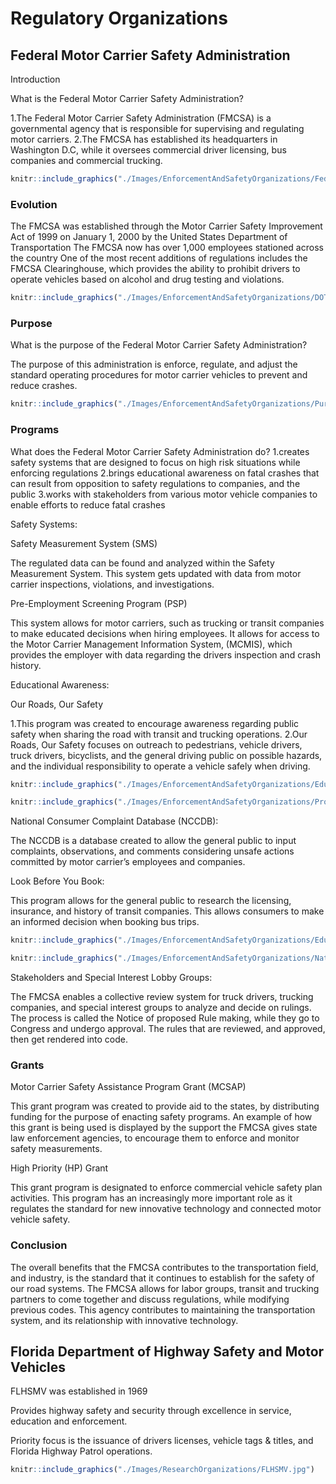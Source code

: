 # Regulatory Organizations{#safety}

## Federal Motor Carrier Safety Administration{#safety-federal}

Introduction

What is the Federal Motor Carrier Safety Administration? 

1.The Federal Motor Carrier Safety Administration (FMCSA) is a governmental agency that is responsible for supervising and regulating motor carriers.
2.The FMCSA has established its headquarters in Washington D.C, while it oversees commercial driver licensing, bus companies and commercial trucking.

```r
knitr::include_graphics("./Images/EnforcementAndSafetyOrganizations/Federal Motor Carrier Safety Administration.jpg")
```
### Evolution{#safety-evolution}

The FMCSA was established through the Motor Carrier Safety Improvement Act of 1999 on January 1, 2000 by the United States Department of Transportation
The FMCSA now has over 1,000 employees stationed across the country
One of the most recent additions of regulations includes the FMCSA Clearinghouse, which provides the ability to prohibit drivers to operate vehicles based on alcohol and drug testing and violations. 

```r
knitr::include_graphics("./Images/EnforcementAndSafetyOrganizations/DOT.jpg")
```

### Purpose{#safety-Purpose}
What is the purpose of the Federal Motor Carrier Safety Administration? 

The purpose of this administration is enforce, regulate, and adjust the standard operating procedures for motor carrier vehicles to prevent and reduce crashes.


```r
knitr::include_graphics("./Images/EnforcementAndSafetyOrganizations/Purpose.jpg")
```

### Programs{#safety-Programs}

What does the Federal Motor Carrier Safety Administration do?
1.creates safety systems that are designed to focus on high risk situations while enforcing regulations
2.brings educational awareness on fatal crashes that can result from opposition to safety regulations to companies, and the public
3.works with stakeholders from various motor vehicle companies to enable efforts to reduce fatal crashes

Safety Systems: 

Safety Measurement System (SMS)

The regulated data can be found and analyzed within the Safety Measurement System. This system gets updated with data from motor carrier inspections, violations, and investigations.

Pre-Employment Screening Program (PSP)

This system allows for motor carriers, such as trucking or transit companies to make educated decisions when hiring employees.
It allows for access to the Motor Carrier Management Information System, (MCMIS), which provides the employer with data regarding the drivers inspection and crash history.

Educational Awareness:

Our Roads, Our Safety

1.This program was created to encourage awareness regarding public safety when sharing the road with transit and trucking operations.
2.Our Roads, Our Safety focuses on outreach to pedestrians, vehicle drivers, truck drivers, bicyclists, and the general driving public on possible hazards, and the individual responsibility to operate a vehicle safely when driving.


```r
knitr::include_graphics("./Images/EnforcementAndSafetyOrganizations/Educational Awareness.jpg")
```

```r
knitr::include_graphics("./Images/EnforcementAndSafetyOrganizations/Programs.jpg")
```

National Consumer Complaint Database (NCCDB):

The NCCDB is a database created to allow the general public to input complaints, observations, and comments considering unsafe actions committed by motor carrier’s employees and companies.

Look Before You Book:

This program allows for the general public to research the licensing, insurance, and history of transit companies. 
This allows consumers to make an informed decision when booking bus trips.


```r
knitr::include_graphics("./Images/EnforcementAndSafetyOrganizations/Educational Awareness-USDOT.jpg")
```

```r
knitr::include_graphics("./Images/EnforcementAndSafetyOrganizations/National Consumer Complaint Database (NCCDB).jpg")
```

Stakeholders and Special Interest Lobby Groups:

The FMCSA enables a collective review system for truck drivers, trucking companies, and special interest groups to analyze and decide on rulings.
The process is called the Notice of proposed Rule making, while they go to Congress and undergo approval.
The rules that are reviewed, and approved, then get rendered into code.

### Grants{#safety-grants}

Motor Carrier Safety Assistance Program Grant
(MCSAP)

This grant program was created to provide aid to the states, by distributing funding for the purpose of enacting safety programs. 
An example of how this grant is being used is displayed by the support the FMCSA gives state law enforcement agencies, to encourage them to enforce and monitor safety measurements. 

High Priority (HP) Grant

This grant program is designated to enforce commercial vehicle safety plan activities.
This program has an increasingly more important role as it regulates the standard for new innovative technology and connected motor vehicle safety.

### Conclusion {#safety-Conclusion}

The overall benefits that the FMCSA contributes to the transportation field, and industry, is the standard that it continues to establish for the safety of our road systems.
The FMCSA allows for labor groups, transit and trucking partners to come together and discuss regulations, while modifying previous codes.
This agency contributes to maintaining the transportation system, and its relationship with innovative technology. 


## Florida Department of Highway Safety and Motor Vehicles{#organization-highwaysafety}

FLHSMV was established in 1969

Provides highway safety and security through excellence in service, education and enforcement.

Priority focus is the issuance of drivers licenses, vehicle tags & titles, and Florida Highway Patrol operations.

```r
knitr::include_graphics("./Images/ResearchOrganizations/FLHSMV.jpg")
```
